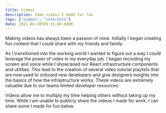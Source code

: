 ```yaml
---
title: Videos
description: Some videos I made for fun
tags: ["videos", "interests"]
date: 2021-04-20T09:15:00-0400
---
```


Making videos has always been a passion of mine. Initially I began creating fun content that I could share with my friends and family.

As I transitioned into the working world I wanted to figure out a way I could leverage the power of video in my everyday job. I began recording my screen and voice while I showcased our React infrastructure components and utilities. This lead to the creation of several video tutorial playlists that are now used to onboard new developers and give designers insights into the basics of how the infrastructure works. These videos are extremely valuable due to our teams limited developer resources.

Videos allow me to multiply my time helping others without taking up my time. While I am unable to publicly share the videos I made for work, I can share some I made for fun below.

<VideoEmbed src="https://www.youtube.com/embed/o5MARPLbJGg" />

<VideoEmbed src="https://www.youtube.com/embed/HBCV88_9gzw" />
